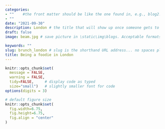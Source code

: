 ```yaml
---
categories:  
- ""    #the front matter should be like the one found in, e.g., blog2.md. It cannot be like the normal Rmd we used
- ""
date: "2021-09-30"
description: London # the title that will show up once someone gets to this page
draft: false
image: beam.jpg # save picture in \static\img\blogs. Acceptable formats= jpg, jpeg, or png . Your iPhone pics wont work

keywords: ""
slug: brunch_london # slug is the shorthand URL address... no spaces plz
title: Being a foodie in London
---
```

  



```r
knitr::opts_chunk$set(
  message = FALSE, 
  warning = FALSE, 
  tidy=FALSE,     # display code as typed
  size="small")   # slightly smaller font for code
options(digits = 3)

# default figure size
knitr::opts_chunk$set(
  fig.width=6.75, 
  fig.height=6.75,
  fig.align = "center"
)
```

